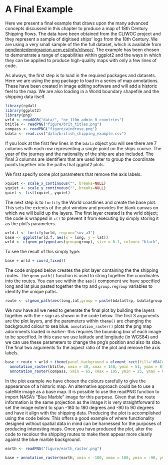 A Final Example
===============

Here we present a final example that draws upon the many advanced concepts discussed in 
this chapter to produce a map of 18th Century Shipping flows. The data have been obtained 
from the CLIWOC project and they represent a sample of digitised ships' logs from the 18th Century. 
We are using a very small sample of the the full dataset, which is available from  
[pendientedemigracion.ucm.es/info/cliwoc/](http://pendientedemigracion.ucm.es/info/cliwoc/). 
The example has been chosen to demonstrate a range of capabilities 
within ggplot2 and the ways in which they can be applied to produce 
high-quality maps with only a few lines of code. 

As always, the first step is to load in the required packages and datasets. Here we are using the png package to load in a series of map annotations. These have been created in image editing software and will add a historic feel to the map. We are also loading in a World boundary shapefile and the shipping data itself. 

```r
library(rgdal)
library(ggplot2)
library(png)
wrld <- readOGR("data/", "ne_110m_admin_0_countries")
btitle <- readPNG("figure/brit_titles.png")
compass <- readPNG("figure/windrose.png")
bdata <- read.csv("data/british_shipping_example.csv")
```

If you look at the first few lines in the `bdata` object you will see there are 7 columns with each row representing a single point on the ships course. The year of the journey and the nationality of the ship are also included. The final 3 columns are identifiers that are used later to group the coordinate points together into the paths that ggplot2 plots.

We first specify some plot parameters that remove the axis labels.

```r
xquiet <- scale_x_continuous("", breaks=NULL)
yquiet <- scale_y_continuous("", breaks=NULL)
quiet <- list(xquiet, yquiet)
```

The next step is to `fortify` the World coastlines and create the base plot. This sets the extents of the plot window and provides the blank canvas on which we will build up the layers. The first layer created is the wrld object; the code is wrapped in `c()` to prevent it from executing by simply storing it as the plot's parameters. 

```r
wrld.f <- fortify(wrld, region="sov_a3")
base <- ggplot(wrld.f, aes(x = long, y = lat))
wrld <- c(geom_polygon(aes(group=group), size = 0.1, colour= "black", fill="#D6BF86", data=wrld.f, alpha=1))
```

To see the result of this simply type:

```r
base + wrld + coord_fixed()
```

The code snipped below creates the plot layer containing the the shipping routes. The `geom_path()`
function is used to string together the coordinates into the routes. 
You can see within the `aes()` component we have specified long and 
lat plus pasted together the trp and `group.regroup` variables to identify the unique paths.

```r
route <- c(geom_path(aes(long,lat,group = paste(bdata$trp, bdata$group.regroup, sep = ".")), colour="#0F3B5F", size = 0.2, data= bdata, alpha = 0.5, lineend = "round")) 
```

We now have all we need to generate the final plot by building the layers together with the `+` sign as shown in the code below. The first 3 arguments are the plot layers, and the parameters within `theme()` are changing the background colour to sea blue. `annotation_raster()` plots the png map adornments loaded in earlier- this requires the bounding box of each image to be specified. In this case we use latitude and longitude (in WGS84) and we can use these parameters to change the png's position and also its size. The final two arguments fix the aspect ratio of the plot and remove the axis labels. 

```r
base + route + wrld + theme(panel.background = element_rect(fill='#BAC4B9',colour='black')) + 
  annotation_raster(btitle, xmin = 30, xmax = 140, ymin = 51, ymax = 87) + 
  annotation_raster(compass, xmin = 65, xmax = 105, ymin = 25, ymax = 65) + coord_equal() + quiet
```

In the plot example we have chosen the colours carefully to give the appearance of a historic map. 
An alternative approach could be to use a satellite image as a base map. It is possible to use 
the readPNG function to import NASA's "Blue Marble" image for this purpose. Given that the 
route information is the same projection as the image it is very straightforward to set the 
image extent to span -180 to 180 degrees and -90 to 90 degrees and have it align with the 
shipping data. Producing the plot is accomplished using the code below. This offers a good 
example of where functionality designed without spatial data in mind can be harnessed for 
the purposes of producing interesting maps. Once you have produced the plot, alter the code 
to recolour the shipping routes to make them appear more clearly against the blue marble background. 

```r
earth <- readPNG("figure/earth_raster.png")

base + annotation_raster(earth, xmin = -180, xmax = 180, ymin = -90, ymax = 90) + route + theme(panel.background = element_rect(fill='#BAC4B9',colour='black')) + annotation_raster(btitle, xmin = 30, xmax = 140, ymin = 51, ymax = 87) + annotation_raster(compass, xmin = 65, xmax = 105, ymin = 25, ymax = 65) + coord_equal() + quiet
```

